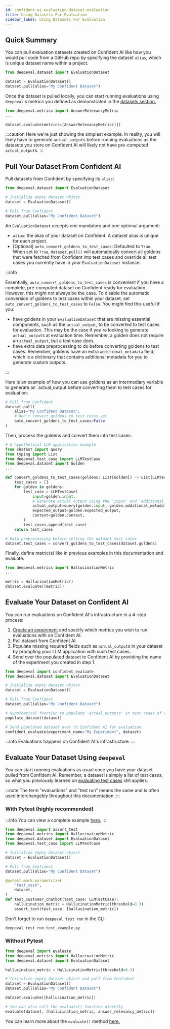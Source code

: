 ```yaml
---
id: confident-ai-evaluation-dataset-evaluation
title: Using Datasets For Evaluation
sidebar_label: Using Datasets For Evaluation
---
```


## Quick Summary

You can pull evaluation datasets created on Confident AI like how you would pull code from a GitHub repo by specifying the dataset `alias`, which is unique dataset name within a project.

```python
from deepeval.dataset import EvaluationDataset

dataset = EvaluationDataset()
dataset.pull(alias="My Confident Dataset")
```

Once the dataset is pulled locally, you can start running evaluations using `deepeval`'s metrics you defined as demonstrated in the [datasets section.](/docs/evaluation-datasets)

```python
from deepeval.metrics import AnswerRelevancyMetric
...

dataset.evaluate(metrics=[AnswerRelevancyMetric()])
```

:::caution
Here we're just showing the simplest example. In reality, you will likely have to generate `actual_output`s before running evaluations as the datasets you store on Confident AI will likely not have pre-computed `actual_output`s.
:::

## Pull Your Dataset From Confident AI

Pull datasets from Confident by specifying its `alias`:

```python
from deepeval.dataset import EvaluationDataset

# Initialize empty dataset object
dataset = EvaluationDataset()

# Pull from Confident
dataset.pull(alias="My Confident Dataset")
```

An `EvaluationDataset` accepts one mandatory and one optional argument:

- `alias`: the alias of your dataset on Confident. A dataset alias is unique for each project.
- [Optional] `auto_convert_goldens_to_test_cases`: Defaulted to `True`. When set to `True`, `dataset.pull()` will automatically convert all goldens that were fetched from Confident into test cases and override all test cases you currently have in your `EvaluationDataset` instance.

:::info

Essentially, `auto_convert_goldens_to_test_cases` is convenient if you have a complete, pre-computed dataset on Confident ready for evaluation. However, this might not always be the case. To disable the automatic conversion of goldens to test cases within your dataset, set `auto_convert_goldens_to_test_cases` to `False`. You might find this useful if you:

- have goldens in your `EvaluationDataset` that are missing essential components, such as the `actual_output`, to be converted to test cases for evaluation. This may be the case if you're looking to generate `actual_output`s at evaluation time. Remember, a golden does not require an `actual_output`, but a test case does.
- have extra data preprocessing to do before converting goldens to test cases. Remember, goldens have an extra `additional_metadata` field, which is a dictionary that contains additional metadata for you to generate custom outputs.

:::

Here is an example of how you can use goldens as an intermediary variable to generate an `actual_output before converting them to test cases for evaluation:

```python
# Pull from Confident
dataset.pull(
    alias="My Confident Dataset",
    # Don't convert goldens to test cases yet
    auto_convert_goldens_to_test_cases=False
)
```

Then, process the goldens and convert them into test cases:

```python
# A hypothetical LLM application example
from chatbot import query
from typing import List
from deepeval.test_case import LLMTestCase
from deepeval.dataset import Golden
...

def convert_goldens_to_test_cases(goldens: List[Golden]) -> List[LLMTestCase]:
    test_cases = []
    for golden in goldens:
        test_case = LLMTestCase(
            input=golden.input,
            # Generate actual output using the 'input' and 'additional_metadata'
            actual_output=query(golden.input, golden.additional_metadata),
            expected_output=golden.expected_output,
            context=golden.context,
        )
        test_cases.append(test_case)
    return test_cases

# Data preprocessing before setting the dataset test cases
dataset.test_cases = convert_goldens_to_test_cases(dataset.goldens)
```

Finally, define metric(s) like in previous examples in this documentation and evaluate:

```python
from deepeval.metrics import HallucinationMetric
...

metric = HallucinationMetric()
dataset.evaluate([metric])
```

## Evaluate Your Dataset on Confident AI

You can run evaluations on Confident AI's infrastructure in a 4-step process:

1. [Create an experiment](/confident-ai/confident-ai-testing-n-evaluation-experiments) and specify which metrics you wish to run evaluations with on Confident AI.
2. Pull dataset from Confident AI.
3. Populate missing required fields such as `actual_output`s in your dataset by prompting your LLM application with such test cases.
4. Send over the populated dataset to Confident AI by providing the name of the experiment you created in step 1.

```python
from deepeval import confident_evaluate
from deepeval.dataset import EvaluationDataset

# Initialize empty dataset object
dataset = EvaluationDataset()

# Pull from Confident
dataset.pull(alias="My Confident Dataset")

# Hypothetical function to populate 'actual_outputs' in test cases of dataset
populate_dataset(dataset)

# Send populated dataset over to Confident AI for evaluation
confident_evaluate(experiment_name="My Experiment", dataset)
```

:::info
Evaluations happens on Confident AI's infrastructure.
:::

## Evaluate Your Dataset Using `deepeval`

You can start running evaluations as usual once you have your dataset pulled from Confident AI. Remember, a dataset is simply a list of test cases, so what you previously learned on [evaluating test cases](/docs/evaluation-test-cases#assert-a-test-case) still applies.

:::note
The term "evaluations" and "test run" means the same and is often used interchangebly throughout this documentation.
:::

### With Pytest (highly recommended)

:::info
You can view a complete example [here.](/docs/evaluation-introduction#evaluating-with-pytest)
:::

```python title="test_example.py"
from deepeval import assert_test
from deepeval.metrics import HallucinationMetric
from deepeval.dataset import EvaluationDataset
from deepeval.test_case import LLMTestCase

# Initialize empty dataset object
dataset = EvaluationDataset()

# Pull from Confident
dataset.pull(alias="My Confident Dataset")

@pytest.mark.parametrize(
    "test_case",
    dataset,
)
def test_customer_chatbot(test_case: LLMTestCase):
    hallucination_metric = HallucinationMetric(threshold=0.3)
    assert_test(test_case, [hallucination_metric])
```

Don't forget to run `deepeval test run` in the CLI:

```console
deepeval test run test_example.py
```

### Without Pytest

```python
from deepeval import evaluate
from deepeval.metrics import HallucinationMetric
from deepeval.dataset import EvaluationDataset

hallucination_metric = HallucinationMetric(threshold=0.3)

# Initialize empty dataset object and pull from Confident
dataset = EvaluationDataset()
dataset.pull(alias="My Confident Dataset")

dataset.evaluate([hallucination_metric])

# You can also call the evaluate() function directly
evaluate(dataset, [hallucination_metric, answer_relevancy_metric])
```

You can learn more about the `evaluate()` method [here.](/docs/evaluation-introduction#evaluating-without-pytest)
